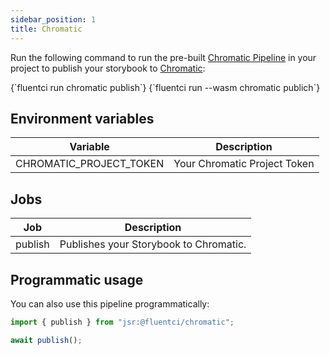 ```yaml
---
sidebar_position: 1
title: Chromatic
---
```



Run the following command to run the pre-built [Chromatic Pipeline](https://github.com/fluent-ci-templates/chromatic-pipeline) in your project to publish your storybook to [Chromatic](https://chromatic.com):


<Tabs>
  <TabItem value="dagger" label="Dagger">
    <CodeBlock language="bash">
      {`fluentci run chromatic publish`}
    </CodeBlock>
  </TabItem>
  <TabItem value="wasm" label="Wasm">
    <CodeBlock language="bash">
      {`fluentci run --wasm chromatic publich`}

</CodeBlock>
</TabItem>
</Tabs>

## Environment variables

| Variable                | Description                  |
| ----------------------- | ---------------------------- |
| CHROMATIC_PROJECT_TOKEN | Your Chromatic Project Token |


## Jobs

| Job     | Description                            |
|---------|----------------------------------------|
| publish | Publishes your Storybook to Chromatic. |

## Programmatic usage

You can also use this pipeline programmatically:

```typescript
import { publish } from "jsr:@fluentci/chromatic";

await publish();
```
